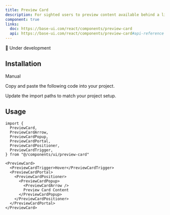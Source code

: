 ```yaml
---
title: Preview Card
description: For sighted users to preview content available behind a link.
component: true
links:
  doc: https://base-ui.com/react/components/preview-card
  api: https://base-ui.com/react/components/preview-card#api-reference
---
```


🚧 Under development

<ComponentPreview
  name="preview-card-demo"
  description="A preview card component"
/>

## Installation

<Tabs defaultValue="manual">

<TabsList>
  <TabsTrigger value="manual">Manual</TabsTrigger>
</TabsList>

<TabsContent value="manual">

<Steps>

<Step>Copy and paste the following code into your project.</Step>

<ComponentSource name="preview-card" />

<Step>Update the import paths to match your project setup.</Step>

</Steps>

</TabsContent>

</Tabs>

## Usage

```tsx
import {
  PreviewCard,
  PreviewCardArrow,
  PreviewCardPopup,
  PreviewCardPortal,
  PreviewCardPositioner,
  PreviewCardTrigger,
} from "@/components/ui/preview-card"
```

```tsx
<PreviewCard>
  <PreviewCardTrigger>Hover</PreviewCardTrigger>
  <PreviewCardPortal>
    <PreviewCardPositioner>
      <PreviewCardPopup>
        <PreviewCardArrow />
        Preview Card Content
      </PreviewCardPopup>
    </PreviewCardPositioner>
  </PreviewCardPortal>
</PreviewCard>
```

